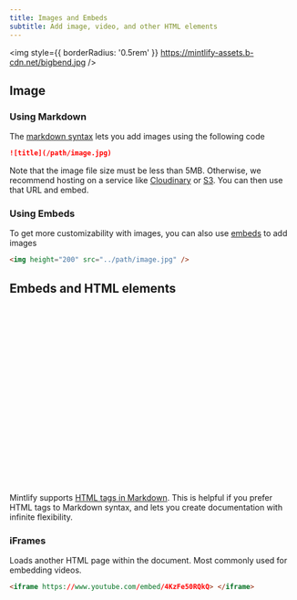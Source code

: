 ```yaml
---
title: Images and Embeds
subtitle: Add image, video, and other HTML elements
---
```



<img
  style={{ borderRadius: '0.5rem' }}
  https://mintlify-assets.b-cdn.net/bigbend.jpg
/>

## Image

### Using Markdown

The [markdown syntax](https://www.markdownguide.org/basic-syntax/#images) lets you add images using the following code

```md
![title](/path/image.jpg)
```

Note that the image file size must be less than 5MB. Otherwise, we recommend hosting on a service like [Cloudinary](https://cloudinary.com/) or [S3](https://aws.amazon.com/s3/). You can then use that URL and embed.

### Using Embeds

To get more customizability with images, you can also use [embeds](/writing-content/embed) to add images

```html
<img height="200" src="../path/image.jpg" />
```

## Embeds and HTML elements

<iframe
  width="560"
  height="315"
  https://www.youtube.com/embed/4KzFe50RQkQ
  title="YouTube video player"
  frameborder="0"
  allow="accelerometer; autoplay; clipboard-write; encrypted-media; gyroscope; picture-in-picture"
  allowfullscreen
  style={{ width: '100%', borderRadius: '0.5rem' }}
></iframe>

<br />

<Tip>

Mintlify supports [HTML tags in Markdown](https://www.markdownguide.org/basic-syntax/#html). This is helpful if you prefer HTML tags to Markdown syntax, and lets you create documentation with infinite flexibility.

</Tip>

### iFrames

Loads another HTML page within the document. Most commonly used for embedding videos.

```html
<iframe https://www.youtube.com/embed/4KzFe50RQkQ> </iframe>
```









